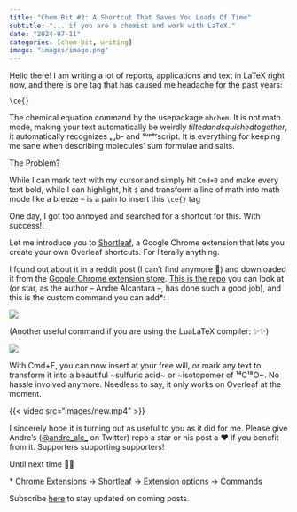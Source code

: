 ```yaml
---
title: "Chem Bit #2: A Shortcut That Saves You Loads Of Time"
subtitle: "... if you are a chemist and work with LaTeX."
date: "2024-07-11"
categories: [chem-bit, writing]
image: "images/image.png"
---
```



Hello there! I am writing a lot of reports, applications and text in LaTeX right now, and there is one tag that has caused me headache for the past years:

```
\ce{}
```

The chemical equation command by the usepackage `mhchem`. It is not math mode, making your text automatically be weirdly *tiltedandsquishedtogether*, it automatically recognizes ₛᵤb- and ˢᵘᵖᵉʳscript. It is everything for keeping me sane when describing molecules’ sum formulae and salts.

The Problem?

While I can mark text with my cursor and simply hit `Cmd+B` and make every text bold, while I can highlight, hit `$` and transform a line of math into math-mode like a breeze – is a pain to insert this `\ce{}` tag

One day, I got too annoyed and searched for a shortcut for this. With success!!

Let me introduce you to [Shortleaf](https://chromewebstore.google.com/detail/shortleaf/hmkemgnhfglmggklpfodjgkabaicchjn), a Google Chrome extension that lets you create your own Overleaf shortcuts. For literally anything.

I found out about it in a reddit post (I can’t find anymore 🥲) and downloaded it from the [Google Chrome extension store](https://chromewebstore.google.com/detail/shortleaf/hmkemgnhfglmggklpfodjgkabaicchjn). [This is the repo](https://github.com/andre-al/shortleaf) you can look at (or star, as the author – Andre Alcantara –, has done such a good job), and this is the custom command you can add*:

![](images/shortcut.png)

(Another useful command if you are using the LuaLaTeX compiler: ✨✨)

![](images/sparkle.png)

With Cmd+E, you can now insert \ce{} at your free will, or mark any text to transform it into a beautiful ~sulfuric acid~ or ~isotopomer of ¹⁴C¹⁸O~. No hassle involved anymore. Needless to say, it only works on Overleaf at the moment.

{{< video src="images/new.mp4" >}}

I sincerely hope it is turning out as useful to you as it did for me. Please give Andre’s ([@andre_alc_](https://x.com/andre_alc_) on Twitter) repo a star or his post a ❤️ if you benefit from it. Supporters supporting supporters!


Until next time 👋👋

\* Chrome Extensions → Shortleaf → Extension options → Commands

:::{.callout-tip}

Subscribe [here](https://bytesizedchem.substack.com/subscribe) to stay updated on coming posts.

:::
